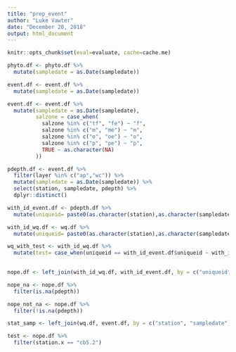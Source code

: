 ```yaml
---
title: "prep_event"
author: "Luke Vawter"
date: "December 20, 2018"
output: html_document
---
```


```r
knitr::opts_chunk$set(eval=evaluate, cache=cache.me)
```

```r
phyto.df <- phyto.df %>%
  mutate(sampledate = as.Date(sampledate))
```

```r
event.df <- event.df %>%
  mutate(sampledate = as.Date(sampledate))
```


```r
event.df <- event.df %>%
  mutate(sampledate = as.Date(sampledate),
         salzone = case_when(
           salzone %in% c("tf", "fe") ~ "f",
           salzone %in% c("m", "me") ~ "m",
           salzone %in% c("o", "oe") ~ "o",
           salzone %in% c("p", "pe") ~ "p",
           TRUE ~ as.character(NA)
         ))
```


```r
pdepth.df <- event.df %>%
  filter(layer %in% c("ap","wc")) %>%
  mutate(sampledate = as.Date(sampledate)) %>%
  select(station, sampledate, pdepth) %>%
  dplyr::distinct()
```

```r
with_id_event.df <- pdepth.df %>%
  mutate(uniqueid= paste0(as.character(station),as.character(sampledate)))
```

```r
with_id_wq.df <- wq.df %>%
  mutate(uniqueid= paste0(as.character(station),as.character(sampledate)))
```

```r
wq_with_test <- with_id_wq.df %>%
  mutate(test= case_when(uniqueid == with_id_event.df$uniqueid ~ with_id_event.df$pdepth))
  
```

```r
nope.df <- left_join(with_id_wq.df, with_id_event.df, by = c("uniqueid"))

nope_na <- nope.df %>%
  filter(is.na(pdepth))

nope_not_na <- nope.df %>%
  filter(!is.na(pdepth))

stat_samp <- left_join(wq.df, event.df, by = c("station", "sampledate"))

test <- nope.df %>%
  filter(station.x == "cb5.2")
```

